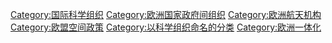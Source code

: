 {{Catnav|頁面分類|地理|大洲|欧洲}}
{{Catnav|頁面分類|人类社会|组织|国际组织}}
{{Catnav|頁面分類|人类社会|政治|政府|航天机构}}
{{Catnav|頁面分類|人类社会|政治|國際關係|国际组织}}
{{Catnav|頁面分類|人类社会|交通|航天|航天机构}}

{{Commonscat|European Space Agency}}

{{catmore}}

[[Category:国际科学组织|Category:国际科学组织]]
[[Category:欧洲国家政府间组织|Category:欧洲国家政府间组织]]
[[Category:欧洲航天机构|Category:欧洲航天机构]]
[[Category:欧盟空间政策|Category:欧盟空间政策]]
[[Category:以科学组织命名的分类|Category:以科学组织命名的分类]]
[[Category:欧洲一体化|Category:欧洲一体化]]